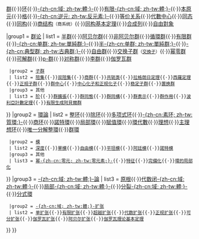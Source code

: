 {{Navbox
|name = ModernAlgebra
|title = [[抽象代数]]相关主题
|above = [[代数结构]]{{·}}[[群]]{{·}}[[环 (代数)|环]]{{·}}[[域 (数学)|-{zh-cn:域; zh-tw:體;}-]]{{·}}[[有限域|有限-{zh-cn:域; zh-tw:體;}-]]{{·}}[[本原元定理|本原元]]{{·}}[[格 (數學)|格]]{{·}}[[逆元素|-{zh-cn:逆元; zh-tw:反元素;}-]]{{·}}[[等价关系]]{{·}}[[中心 (代數)|代數中心]]{{·}}[[同态]]{{·}}[[同构]]{{·}}[[商结构]]<small>（商系统）</small>{{·}}[[同构基本定理]]{{·}}[[合成列]]{{·}}[[自由對象]]

|group1 = [[群论]]
| list1 = {{Navbox subgroup
  |group1 = [[群]]
  | list1 = [[幺半群]]{{·}}[[半群]]{{·}}[[阿贝尔群]]{{·}}[[非阿贝尔群]]{{·}}[[循環群]]{{·}}[[有限群]]{{·}}[[单群|-{zh-cn:单群; zh-tw:單純群;}-]]{{·}}[[半单群|半-{zh-cn:单群; zh-tw:單純群;}-]]{{·}}[[典型群|-{zh-cn:典型群; zh-tw:古典群;}-]]{{·}}[[自由群]]{{·}}[[换位子群|交换子群]]<small>（[[交換子]]）</small>{{·}}[[幂零群]]{{·}}[[可解群]]{{·}}[[p-群]]{{·}}[[对称群_(n次对称群)|对称群]]{{·}}[[李群]]{{·}}[[伽罗瓦群]]
  |group2 = [[子群]]
  | list2 = [[陪集]]{{·}}[[双陪集]]{{·}}[[商群]]{{·}}[[共轭类]]{{·}}[[拉格朗日定理 (群论)|拉格朗日定理]]{{·}}[[西羅定理]]{{·}}[[正规子群]]{{·}}[[中心 (群论)|群中心]]{{·}}[[中心化子和正规化子]]{{·}}[[稳定子群]]{{·}}[[置换群]]
  |group3 = 其他
  | list3 = [[階 (群論)|阶]]{{·}}[[群擴張]]{{·}}[[群同態]]{{·}}[[群同構]]{{·}}[[群表示論|群表示]]{{·}}[[群作用]]{{·}}[[波利亞計數定理]]{{·}}[[有限生成阿貝爾群]]
}}
|group2 = [[環 (代數)|環論]]
| list2 = {{Navbox subgroup
  |group1 = [[环 (代数)|环]]
  | list1 = [[子環]]{{·}}[[整环]]{{·}}[[除环]]{{·}}[[多项式环]]{{·}}[[素环|-{zh-cn:素环; zh-tw:質環;}-]]{{·}}[[商环]]{{·}}[[諾特環]]{{·}}[[局部環]]{{·}}[[賦值環]]{{·}}[[代數 (環論)|環代數]]{{·}}[[理想 (环论)|理想]]{{·}}[[主理想环]]{{·}}[[唯一分解整環]]{{·}}[[群環]]
  |group2 = [[模]]
  | list2 = [[深度 (模論)|深度]]{{·}}[[單模]]{{·}}[[自由模]]{{·}}[[平坦模]]{{·}}[[阿廷模]]{{·}}[[諾特模]]
  |group3 = 其他
  | list3 = [[幂零元|幂-{zh-cn:零元; zh-tw:零元素;}-]]{{·}}[[特征 (代数)|特征]]{{·}}[[完備化 (環論)|完備化]]{{·}}[[環的局部化]]
}}
|group3 = [[域 (数学)|-{zh-cn:域; zh-tw:體;}-論]]
| list3 = {{Navbox subgroup
  |group1 = -{zh-cn:域; zh-tw:體;}-
  | list1 = [[有限域|有限-{zh-cn:域; zh-tw:體;}-]]{{·}}[[原根]]{{·}}[[代數閉域|代数闭-{zh-cn:域; zh-tw:體;}-]]{{·}}[[局部域|局部-{zh-cn:域; zh-tw:體;}-]]{{·}}[[分裂域|分裂-{zh-cn:域; zh-tw:體;}-]]{{·}}[[分式環]]
  |group2 = [[域扩张|-{zh-cn:域; zh-tw:體;}-扩张]]
  | list2 = [[单扩张]]{{·}}[[域扩张|有限扩张]]{{·}}[[代數擴張|超越扩张]]{{·}}[[代数扩张]]{{·}}[[正规扩张]]{{·}}[[可分扩张]]{{·}}[[伽罗瓦扩张]]{{·}}[[代數擴張|阿贝尔扩张]]{{·}}[[伽罗瓦理论基本定理]]
}}
}}<noinclude>{{Documentation}}</noinclude>